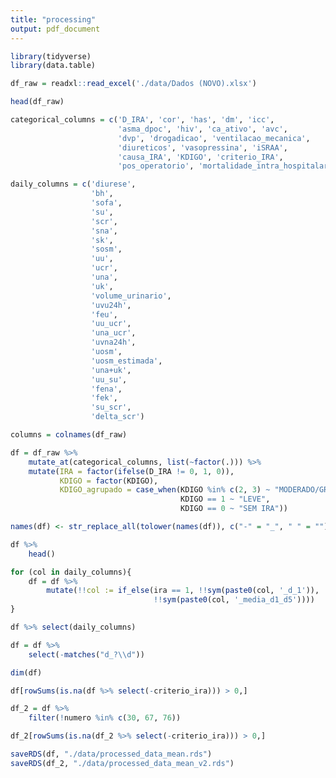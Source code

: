 ```yaml
---
title: "processing"
output: pdf_document
---
```


```r
library(tidyverse)
library(data.table)
```

```r
df_raw = readxl::read_excel('./data/Dados (NOVO).xlsx')

head(df_raw)
```

```r
categorical_columns = c('D_IRA', 'cor', 'has', 'dm', 'icc',
                        'asma_dpoc', 'hiv', 'ca_ativo', 'avc', 
                        'dvp', 'drogadicao', 'ventilacao_mecanica',
                        'diureticos', 'vasopressina', 'iSRAA',
                        'causa_IRA', 'KDIGO', 'criterio_IRA',
                        'pos_operatorio', 'mortalidade_intra_hospitalar')

daily_columns = c('diurese',
                  'bh',
                  'sofa',
                  'su',
                  'scr',
                  'sna',
                  'sk',
                  'sosm',
                  'uu',
                  'ucr',
                  'una',
                  'uk',
                  'volume_urinario',
                  'uvu24h',
                  'feu',
                  'uu_ucr',
                  'una_ucr',
                  'uvna24h',
                  'uosm',
                  'uosm_estimada',
                  'una+uk',
                  'uu_su',
                  'fena',
                  'fek',
                  'su_scr',
                  'delta_scr')
```


```r
columns = colnames(df_raw)

df = df_raw %>%
    mutate_at(categorical_columns, list(~factor(.))) %>%
    mutate(IRA = factor(ifelse(D_IRA != 0, 1, 0)),
           KDIGO = factor(KDIGO),
           KDIGO_agrupado = case_when(KDIGO %in% c(2, 3) ~ "MODERADO/GRAVE",
                                      KDIGO == 1 ~ "LEVE",
                                      KDIGO == 0 ~ "SEM IRA")) 

names(df) <- str_replace_all(tolower(names(df)), c("-" = "_", " " = ""))

df %>%
    head()
```


```r
for (col in daily_columns){
    df = df %>%
        mutate(!!col := if_else(ira == 1, !!sym(paste0(col, '_d_1')), 
                                !!sym(paste0(col, '_media_d1_d5'))))
}

df %>% select(daily_columns)
```


```r
df = df %>%
    select(-matches("d_?\\d"))

dim(df)
```
```r
df[rowSums(is.na(df %>% select(-criterio_ira))) > 0,]
```

```r
df_2 = df %>%
    filter(!numero %in% c(30, 67, 76))

df_2[rowSums(is.na(df_2 %>% select(-criterio_ira))) > 0,]
```


```r
saveRDS(df, "./data/processed_data_mean.rds")
saveRDS(df_2, "./data/processed_data_mean_v2.rds")
```

